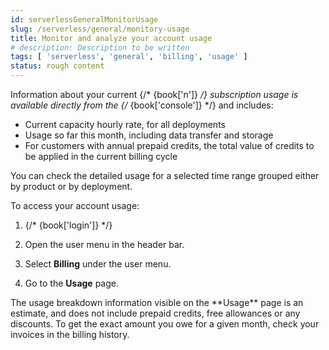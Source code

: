 ```yaml
---
id: serverlessGeneralMonitorUsage
slug: /serverless/general/monitory-usage
title: Monitor and analyze your account usage
# description: Description to be written
tags: [ 'serverless', 'general', 'billing', 'usage' ]
status: rough content
---
```



<RoughContent />

Information about your current {/* {book['n']} */} subscription usage is available directly from the {/* {book['console']} */} and includes:

* Current capacity hourly rate, for all deployments 
* Usage so far this month, including data transfer and storage
* For customers with annual prepaid credits, the total value of credits to be applied in the current billing cycle

You can check the detailed usage for a selected time range grouped either by product or by deployment.

To access your account usage:

1. {/* {book['login']} */}

1. Open the user menu in the header bar.

1. Select **Billing** under the user menu.

1. Go to the **Usage** page.

<DocCallOut title="Important" color="warning">
The usage breakdown information visible on the **Usage** page is an estimate, and does not include prepaid credits, free allowances or any discounts. To get the exact amount you owe for a given month, check your invoices in the <DocLink id="serverlessGeneralBillingHistory">billing history</DocLink>.
</DocCallOut>


